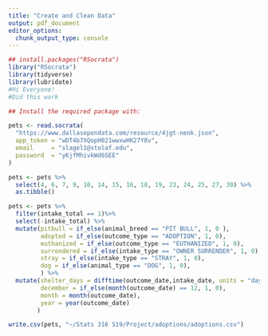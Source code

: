 ```yaml
---
title: "Create and Clean Data"
output: pdf_document
editor_options: 
  chunk_output_type: console
---
```


```r
## install.packages("RSocrata")
library("RSocrata")
library(tidyverse)
library(lubridate)
#Hi Everyone!
#Did this work
```

```r
## Install the required package with:

pets <- read.socrata(
  "https://www.dallasopendata.com/resource/4jgt-nenk.json",
  app_token = "wDT4b7XQopH021wwxwHK27Y8v",
  email     = "slagel1@stolaf.edu",
  password  = "yKjfMhivkWd6SEE"
)
```


```r
pets <- pets %>%
  select(4, 6, 7, 9, 10, 14, 15, 16, 18, 19, 23, 24, 25, 27, 30) %>%
  as.tibble()

pets <- pets %>%
  filter(intake_total == 1)%>%
  select(-intake_total) %>%
  mutate(pitbull = if_else(animal_breed == "PIT BULL", 1, 0 ), 
         adopted = if_else(outcome_type == "ADOPTION", 1, 0),
         euthanized = if_else(outcome_type == "EUTHANIZED", 1, 0),
         surrendered = if_else(intake_type == "OWNER SURRENDER", 1, 0), 
         stray = if_else(intake_type == "STRAY", 1, 0),
         dog = if_else(animal_type == "DOG", 1, 0),
         ) %>%
  mutate(shelter_days = difftime(outcome_date,intake_date, units = "days"), 
         december = if_else(month(outcome_date) == 12, 1, 0), 
         month = month(outcome_date),
         year = year(outcome_date)
        ) 

```

```r
write.csv(pets, "~/Stats 316 S19/Project/adoptions/adoptions.csv")
```
